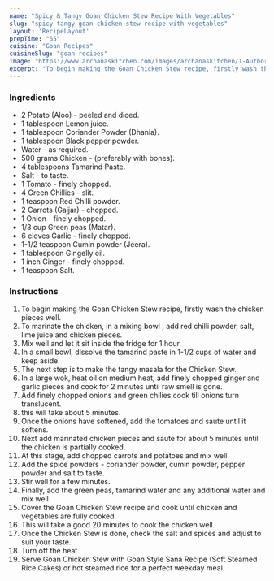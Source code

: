 ---
name: "Spicy & Tangy Goan Chicken Stew Recipe With Vegetables"
slug: "spicy-tangy-goan-chicken-stew-recipe-with-vegetables"
layout: 'RecipeLayout'
prepTime: "55"
cuisine: "Goan Recipes"
cuisineSlug: "goan-recipes"
image: "https://www.archanaskitchen.com/images/archanaskitchen/1-Author/Jyothi_Rajesh/Goan_Chicken_Stew.jpg"
excerpt: "To begin making the Goan Chicken Stew recipe, firstly wash the chicken pieces well"
---

### Ingredients

- 2 Potato (Aloo) - peeled and diced.
- 1 tablespoon Lemon juice.
- 1 tablespoon Coriander Powder (Dhania).
- 1 tablespoon Black pepper powder.
- Water - as required.
- 500 grams Chicken - (preferably with bones).
- 4 tablespoons Tamarind Paste.
- Salt - to taste.
- 1 Tomato - finely chopped.
- 4 Green Chillies - slit.
- 1 teaspoon Red Chilli powder.
- 2 Carrots (Gajjar) - chopped.
- 1 Onion - finely chopped.
- 1/3 cup Green peas (Matar).
- 6 cloves Garlic - finely chopped.
- 1-1/2 teaspoon Cumin powder (Jeera).
- 1 tablespoon Gingelly oil.
- 1 inch Ginger - finely chopped.
- 1 teaspoon Salt.

### Instructions

1. To begin making the Goan Chicken Stew recipe, firstly wash the chicken pieces well.
1. To marinate the chicken, in a mixing bowl , add red chilli powder, salt, lime juice and chicken pieces.
1. Mix well and let it sit inside the fridge for 1 hour.
1. In a small bowl, dissolve the tamarind paste in 1-1/2 cups of water and keep aside.
1. The next step is to make the tangy masala for the Chicken Stew.
1. In a large wok, heat oil on medium heat, add finely chopped ginger and garlic pieces and cook for 2 minutes until raw smell is gone.
1. Add finely chopped onions and green chilies cook till onions turn translucent.
1. this will take about 5 minutes.
1. Once the onions have softened, add the tomatoes and saute until it softens.
1. Next add marinated chicken pieces and saute for about 5 minutes until the chicken is partially cooked.
1. At this stage, add chopped carrots and potatoes and mix well.
1.  Add the spice powders - coriander powder, cumin powder, pepper powder and salt to taste.
1. Stir well for a few minutes.
1. Finally, add the green peas, tamarind water and any additional water and mix well.
1. Cover the Goan Chicken Stew recipe and cook until chicken and vegetables are fully cooked.
1. This will take a good 20 minutes to cook the chicken well.
1. Once the Chicken Stew is done, check the salt and spices and adjust to suit your taste.
1. Turn off the heat.
1. Serve Goan Chicken Stew with Goan Style Sana Recipe (Soft Steamed Rice Cakes) or hot steamed rice for a perfect weekday meal.
